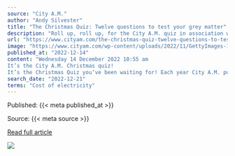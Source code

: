 ```yaml
---
source: "City A.M."
author: "Andy Silvester"
title: "The Christmas Quiz: Twelve questions to test your grey matter"
description: "Roll up, roll up, for the City A.M. quiz in association with Deloitte's economics team. Twelve questions, all (just about) related to business and economics The post The Christmas Quiz: Twelve questions to test your grey matter appeared first on CityAM."
url: "https://www.cityam.com/the-christmas-quiz-twelve-questions-to-test-your-grey-matter/"
image: "https://www.cityam.com/wp-content/uploads/2022/11/GettyImages-1428658001.jpg"
published_at: "2022-12-14"
content: "Wednesday 14 December 2022 10:55 am
It’s the City A.M. Christmas quiz!
It’s the Christmas Quiz you’ve been waiting for! Each year City A.M. publishes Deloitte’s economics team’s festive brainteaser… [+10289 chars]"
search_date: "2022-12-21"
terms: "Cost of electricity"
---
```



Published: {{< meta published_at >}}


Source: {{< meta source >}}


[Read full article]({{< meta url >}})



![](`r rmarkdown::metadata$image[1]`)
